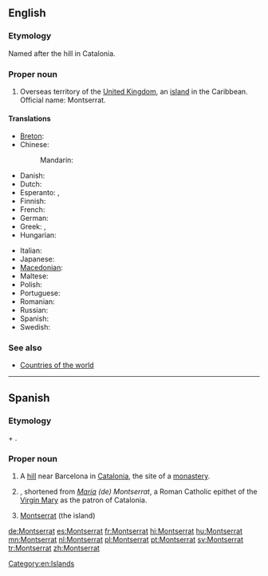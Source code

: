 ==English==

===Etymology===
Named after the hill in Catalonia.

===Proper noun===
{{en-proper noun}}

# Overseas territory of the [[United Kingdom]], an [[island]] in the Caribbean. Official name: Montserrat.

====Translations====
{{trans-top|island}}
* [[Breton]]: {{t|br|Montserrat}}
* Chinese:
*: Mandarin: {{t-|cmn|蒙塞拉特|tr=Méngsāilātè|sc=Hani}}
* Danish: {{t-|da|Montserrat}}
* Dutch: {{t+|nl|Montserrat}}
* Esperanto: {{t|eo|Montserato}}, {{t|eo|Moncerato}}
* Finnish: {{t-|fi|Montserrat}}
* French: {{t+|fr|Montserrat|m}}
* German: {{t+|de|Montserrat|n}}
* Greek: {{t|el|Μοντσεράτ|tr=Monserát}}, {{t|el|Μονσερράτ|tr=Monserrát}}
* Hungarian: {{t+|hu|Montserrat}}
{{trans-mid}}
* Italian: {{t|it|Monserrat}}
* Japanese: {{t|ja|モンセラト|tr=Monserato}}
* [[Macedonian]]: {{t|mk|Монсерат|m|tr=Monserát}}
* Maltese: {{t|mt|Monserrat}}
* Polish: {{t+|pl|Montserrat|m}}
* Portuguese: {{t+|pt|Monserrate}}
* Romanian: {{t-|ro|Montserrat}}
* Russian: {{t|ru|Монсеррат|m|tr=Monserrát}}
* Spanish: {{t+|es|Montserrat|m}}
* Swedish: {{t+|sv|Montserrat}}
{{trans-bottom}}

===See also===
* [[Appendix:Countries of the world|Countries of the world]]

[[Category:en:Islands]]

----

==Spanish==

===Etymology===
{{etyl|ca|es}} {{term|mont||hill|lang=ca}} + {{term|serrat||jagged|lang=ca}}.

===Proper noun===
{{es-proper noun|f}}

# A [[hill]] near Barcelona in [[Catalonia]], the site of a [[monastery]].
# {{given name|female|lang=es}}, shortened from ''[[María]] (de) Montserrat'', a Roman Catholic epithet of the [[Virgin Mary]] as the patron of Catalonia.
# [[#English|Montserrat]] (the island)

[[de:Montserrat]]
[[es:Montserrat]]
[[fr:Montserrat]]
[[hi:Montserrat]]
[[hu:Montserrat]]
[[mn:Montserrat]]
[[nl:Montserrat]]
[[pl:Montserrat]]
[[pt:Montserrat]]
[[sv:Montserrat]]
[[tr:Montserrat]]
[[zh:Montserrat]]